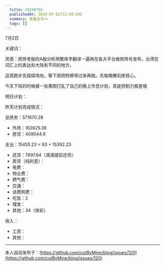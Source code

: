 ```yaml
---
  title: 20240702
  publishedAt: 2024-07-02T13:58:34Z
  summary: 查看全文>>
  tags: []
---
```


7月2日 

关键词：

灵感：把劳老板的A股分析用繁体字翻译一遍再在各大平台做矩阵号发布，台湾在词汇上的表达和大陆有不同的地方。

这周跑步先探探场地，等下周把短裤带过来再跑。先每晚睡前练核心。

今天下班的时候被一张黄图打乱了自己的晚上作息计划，真是控制力极差哦


明日计划：

昨天计划完成情况：

总债务：571670.28
- 外债：162625.38
- 房贷：409044.9

支出：15455.23 = 63 + 15392.23
- 还贷：7697.64（滴滴提前还债）
- 房贷（纯利息）：
- 电费：
- 物业费：
- 燃气费：
- 交通：
- 话费网费：
- 吃饭：2
- 理发：
- 其他：34（体彩）

收入：
- 工资：
- 其他：


---
本人自动发布于：[https://github.com/cutByMine/blog/issues/120](https://github.com/cutByMine/blog/issues/120)
